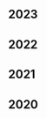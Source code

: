 <div class="tags">

## 2023

<ul>
  <PostAndDate
    date="2023-09-26"
    title="Cracking the Coding Interview: URLify"
    url="/series/algorithms-problem-solving/cracking-the-coding-interview-urlify"
  />
  <PostAndDate
    date="2023-09-25"
    title="Cracking the Coding Interview: Check Permutation"
    url="/series/algorithms-problem-solving/cracking-the-coding-interview-check-permutation"
  />
  <PostAndDate
    date="2023-09-24"
    title="Cracking the Coding Interview: Is Unique"
    url="/series/algorithms-problem-solving/cracking-the-coding-interview-is-unique"
  />
  <PostAndDate
    date="2023-06-09"
    title="Solving Algorithmic problems using the Two Pointers technique"
    url="/solving-algorithmic-problems-using-the-two-pointers-technique"
  />
  <PostAndDate
    date="2023-03-17"
    title="Tree Data Structure in JavaScript"
    url="/series/data-structures-in-javascript/tree-data-structure"
  />
</ul>

## 2022

<ul>
  <PostAndDate
    date="2022-09-30"
    title="Convert Sorted Array to Binary Search Tree"
    url="/series/algorithms-problem-solving/convert-sorted-array-to-binary-search-tree"
  />
  <PostAndDate
    date="2022-07-10"
    title="Decode the Message"
    url="/series/algorithms-problem-solving/decode-the-message"
  />
  <PostAndDate
    date="2022-03-02"
    title="Queue Data Structure in JavaScript"
    url="/series/data-structures-in-javascript/queue-data-structure"
  />
  <PostAndDate
    date="2022-02-22"
    title="Decode String"
    url="/series/algorithms-problem-solving/decode-string"
  />
  <PostAndDate
    date="2022-02-20"
    title="Stack Data Structure in JavaScript"
    url="/series/data-structures-in-javascript/stack-data-structure"
  />
</ul>

## 2021

<ul>
  <PostAndDate
    date="2021-06-15"
    title="Check Permutation"
    url="https://leandrotk.github.io/series/algorithms-problem-solving/minimum-operations.html"
  />
  <PostAndDate
    date="2021-04-25"
    title="Minimum Operations"
    url="https://leandrotk.github.io/series/algorithms-problem-solving/truncate-sentence.html"
  />
  <PostAndDate
    date="2021-04-24"
    title="Truncate Sentence"
    url="https://leandrotk.github.io/series/algorithms-problem-solving/can-reach-end.html"
  />
  <PostAndDate
    date="2021-01-18"
    title="Can Reach End"
    url="https://leandrotk.github.io/series/algorithms-problem-solving/binary-tree-inorder-traversal.html"
  />
  <PostAndDate
    date="2021-01-13"
    title="Binary Tree Inorder Traversal"
    url="https://leandrotk.github.io/series/algorithms-problem-solving/number-of-good-pairs.html"
  />
  <PostAndDate
    date="2021-01-05"
    title="Number of Good Pairs"
    url="https://leandrotk.github.io/series/algorithms-problem-solving/running-array-sum.html"
  />
</ul>

## 2020

<ul>
  <PostAndDate date="2020-06-24" title="Running Array Sum" url="https://leandrotk.github.io/series/algorithms-problem-solving/discount-for-prices.html" />
  <PostAndDate date="2020-06-23" title="Discount for prices" url="https://leandrotk.github.io/series/algorithms-problem-solving/sort-the-matrix-diagonally.html" />
  <PostAndDate date="2020-06-22" title="Sort the Matrix Diagonally" url="https://leandrotk.github.io/series/algorithms-problem-solving/odd-in-matrix.html" />
  <PostAndDate date="2020-06-20" title="Odd in Matrix" url="https://leandrotk.github.io/series/algorithms-problem-solving/insert-into-binary-search-tree.html" />
  <PostAndDate date="2020-06-15" title="Construct Binary Search Tree from Preorder Traversal" url="https://leandrotk.github.io/series/algorithms-problem-solving/insert-into-binary-search-tree.html" />
  <PostAndDate date="2020-06-14" title="Insert into Binary Search Tree" url="https://leandrotk.github.io/series/algorithms-problem-solving/shuffle-the-array.html" />
  <PostAndDate date="2020-06-13" title="Shuffle the array" url="https://leandrotk.github.io/series/algorithms-problem-solving/maximum-69-number.html" />
  <PostAndDate date="2020-06-12" title="Maximum 69 Number" url="https://leandrotk.github.io/series/algorithms-problem-solving/destination-city.html" />
  <PostAndDate date="2020-06-11" title="Destination City" url="https://leandrotk.github.io/series/algorithms-problem-solving/number-of-students.html" />
  <PostAndDate date="2020-06-10" title="Number of Students" url="https://leandrotk.github.io/series/algorithms-problem-solving/balanced-strings.html" />
  <PostAndDate date="2020-06-09" title="Balanced Strings" url="https://leandrotk.github.io/series/algorithms-problem-solving/to-lower-case.html" />
  <PostAndDate date="2020-06-08" title="to Lower case" url="https://leandrotk.github.io/series/algorithms-problem-solving/tree-to-greater-sum.html" />
  <PostAndDate date="2020-06-07" title="Tree to greater sum" url="https://leandrotk.github.io/series/algorithms-problem-solving/deepest-leaves-sum.html" />
  <PostAndDate date="2020-06-06" title="Deepest Leaves Sum" url="https://leandrotk.github.io/series/algorithms-problem-solving/even-number-of-digits.html" />
  <PostAndDate date="2020-06-05" title="Even Number of Digits" url="https://leandrotk.github.io/series/algorithms-problem-solving/reduce-to-zero.html" />
  <PostAndDate date="2020-06-04" title="Reduce to zero" url="https://leandrotk.github.io/series/algorithms-problem-solving/equal-reversed-arrays.html" />
  <PostAndDate date="2020-06-03" title="Equal Reversed Arrays" url="https://leandrotk.github.io/series/algorithms-problem-solving/group-the-people.html" />
  <PostAndDate date="2020-06-02" title="Group the people" url="https://leandrotk.github.io/series/algorithms-problem-solving/cloned-binary-tree.html" />
  <PostAndDate date="2020-06-01" title="Cloned Binary Tree" url="https://leandrotk.github.io/series/algorithms-problem-solving/subtract-product-and-sum.html" />
  <PostAndDate date="2020-05-31" title="Subtract product and sum" url="https://leandrotk.github.io/series/algorithms-problem-solving/sum-of-nodes.html" />
  <PostAndDate date="2020-05-29" title="Sum of nodes" url="https://leandrotk.github.io/series/algorithms-problem-solving/ransom-note.html" />
  <PostAndDate date="2020-05-25" title="Ransom Note" url="https://leandrotk.github.io/series/algorithms-problem-solving/ransom-note.html" />
  <PostAndDate date="2020-05-17" title="Jewels and Stones" url="/series/algorithms-problem-solving/jewels-and-stones" />
  <PostAndDate date="2020-05-17" title="Algorithms Problem Solving Series" url="/series/algorithms-problem-solving" />
  <PostAndDate
    date="2020-02-10"
    title="Tree Data Structure"
    url="/series/data-structures/tree-data-structure"
  />
  <PostAndDate
    date="2020-02-02"
    title="Linked List"
    url="/series/data-structures/linked-list-data-structure"
  />
  <PostAndDate
    date="2020-01-13"
    title="Queue Data Structure"
    url="/series/data-structures/queue-data-structure"
  />
  <PostAndDate
    date="2020-01-06"
    title="Stack Data Structure"
    url="/series/data-structures/stack-data-structure"
  />
</ul>
    
</div>
